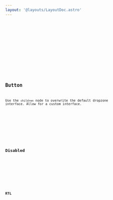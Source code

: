 ```yaml
---
layout: '@layouts/LayoutDoc.astro'
---
```




<Preview client:load>
	<Fragment slot="preview">
		<Example client:load />
	</Fragment>
	<Fragment slot="code">
		<Code code={ExampleRaw} lang="tsx" />
	</Fragment>
</Preview>

<Preview client:load>
	<Fragment slot="preview">
		<ExampleFull client:load />
	</Fragment>
	<Fragment slot="code">
		<Code code={ExampleFullRaw} lang="tsx" />
	</Fragment>
</Preview>

## Button

Use the `children` node to overwrite the default dropzone interface. Allow for a custom interface.

<Preview client:load>
	<Fragment slot="preview">
		<ExampleButton client:load />
	</Fragment>
	<Fragment slot="code">
		<Code code={ExampleButtonRaw} lang="tsx" />
	</Fragment>
</Preview>

## Disabled

<Preview client:load>
	<Fragment slot="preview">
		<ExampleDisabled client:load />
	</Fragment>
	<Fragment slot="code">
		<Code code={ExampleDisabledRaw} lang="tsx" />
	</Fragment>
</Preview>

## RTL

<Preview client:load>
	<Fragment slot="preview">
		<ExampleRtl client:load />
	</Fragment>
	<Fragment slot="code">
		<Code code={ExampleRtlRaw} lang="tsx" />
	</Fragment>
</Preview>
